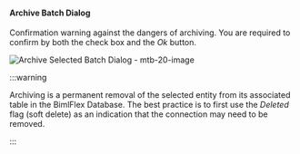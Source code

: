 #### Archive Batch Dialog

Confirmation warning against the dangers of archiving.  You are required to confirm by both the check box and the *Ok* button.

![Archive Selected Batch Dialog - mtb-20-image](/img/bimlflex/bimlflex-app-dialog-archive-batch.png "Archive Selected Batch Dialog")



:::warning

Archiving is a permanent removal of the selected entity from its associated table in the BimlFlex Database. The best practice is to first use the *Deleted* flag (soft delete) as an indication that the connection may need to be removed.

:::

